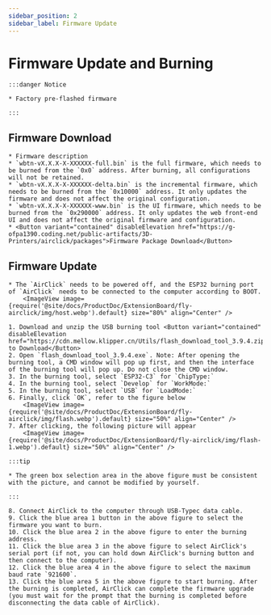 ```yaml
---
sidebar_position: 2
sidebar_label: Firmware Update
---
```






# Firmware Update and Burning

    :::danger Notice

    * Factory pre-flashed firmware

    :::

## Firmware Download

    * Firmware description
    * `wbtn-vX.X.X-X-XXXXXX-full.bin` is the full firmware, which needs to be burned from the `0x0` address. After burning, all configurations will not be retained.
    * `wbtn-vX.X.X-X-XXXXXX-delta.bin` is the incremental firmware, which needs to be burned from the `0x10000` address. It only updates the firmware and does not affect the original configuration.
    * `wbtn-vX.X.X-X-XXXXXX-www.bin` is the UI firmware, which needs to be burned from the `0x290000` address. It only updates the web front-end UI and does not affect the original firmware and configuration.
    * <Button variant="contained" disableElevation href="https://g-ofpa1390.coding.net/public-artifacts/3D-Printers/airclick/packages">Firmware Package Download</Button>

## Firmware Update
    * The `AirClick` needs to be powered off, and the ESP32 burning port of `AirClick` needs to be connected to the computer according to BOOT.
        <ImageView image={require('@site/docs/ProductDoc/ExtensionBoard/fly-airclick/img/host.webp').default} size="80%" align="Center" />

    1. Download and unzip the USB burning tool <Button variant="contained" disableElevation href="https://cdn.mellow.klipper.cn/Utils/flash_download_tool_3.9.4.zip">Click to Download</Button>
    2. Open `flash_download_tool_3.9.4.exe`. Note: After opening the burning tool, a CMD window will pop up first, and then the interface of the burning tool will pop up. Do not close the CMD window.
    3. In the burning tool, select `ESP32-C3` for `ChipType:`
    4. In the burning tool, select `Develop` for `WorkMode:`
    5. In the burning tool, select `USB` for `LoadMode:`
    6. Finally, click `OK`, refer to the figure below
        <ImageView image={require('@site/docs/ProductDoc/ExtensionBoard/fly-airclick/img/flash.webp').default} size="50%" align="Center" />
    7. After clicking, the following picture will appear
        <ImageView image={require('@site/docs/ProductDoc/ExtensionBoard/fly-airclick/img/flash-1.webp').default} size="50%" align="Center" />

    :::tip

    * The green box selection area in the above figure must be consistent with the picture, and cannot be modified by yourself.

    :::

    8. Connect AirClick to the computer through USB-Typec data cable.
    9. Click the blue area 1 button in the above figure to select the firmware you want to burn.
    10. Click the blue area 2 in the above figure to enter the burning address.
    11. Click the blue area 3 in the above figure to select AirClick's serial port (if not, you can hold down AirClick's burning button and then connect to the computer).
    12. Click the blue area 4 in the above figure to select the maximum baud rate `921600`.
    13. Click the blue area 5 in the above figure to start burning. After the burning is completed, AirClick can complete the firmware upgrade (you must wait for the prompt that the burning is completed before disconnecting the data cable of AirClick).

